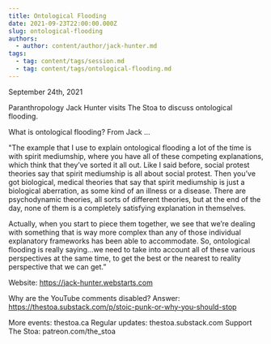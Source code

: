 ```yaml
---
title: Ontological Flooding
date: 2021-09-23T22:00:00.000Z
slug: ontological-flooding
authors:
  - author: content/author/jack-hunter.md
tags:
  - tag: content/tags/session.md
  - tag: content/tags/ontological-flooding.md
---
```


September 24th, 2021

Paranthropology Jack Hunter visits The Stoa to discuss ontological flooding.

What is ontological flooding? From Jack ...

"The example that I use to explain ontological flooding a lot of the time is with spirit mediumship, where you have all of these competing explanations, which think that they’ve sorted it all out. Like I said before, social protest theories say that spirit mediumship is all about social protest. Then you’ve got biological, medical theories that say that spirit mediumship is just a biological aberration, as some kind of an illness or a disease. There are psychodynamic theories, all sorts of different theories, but at the end of the day, none of them is a completely satisfying explanation in themselves.

Actually, when you start to piece them together, we see that we’re dealing with something that is way more complex than any of those individual explanatory frameworks has been able to accommodate. So, ontological flooding is really saying...we need to take into account all of these various perspectives at the same time, to get the best or the nearest to reality perspective that we can get.”

Website: https://jack-hunter.webstarts.com

Why are the YouTube comments disabled? Answer: https://thestoa.substack.com/p/stoic-punk-or-why-you-should-stop

More events: thestoa.ca
Regular updates: thestoa.substack.com
Support The Stoa: patreon.com/the_stoa
